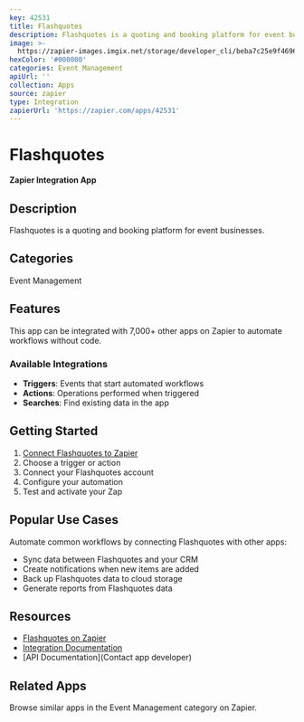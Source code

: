```yaml
---
key: 42531
title: Flashquotes
description: Flashquotes is a quoting and booking platform for event businesses.
image: >-
  https://zapier-images.imgix.net/storage/developer_cli/beba7c25e9f4696eba7ee588ef788897.png?auto=format%2Ccompress&ixlib=python-3.0.0&q=50
hexColor: '#000000'
categories: Event Management
apiUrl: ''
collection: Apps
source: zapier
type: Integration
zapierUrl: 'https://zapier.com/apps/42531'
---
```

# Flashquotes

**Zapier Integration App**

## Description

Flashquotes is a quoting and booking platform for event businesses.

## Categories

Event Management

## Features

This app can be integrated with 7,000+ other apps on Zapier to automate workflows without code.

### Available Integrations

- **Triggers**: Events that start automated workflows
- **Actions**: Operations performed when triggered
- **Searches**: Find existing data in the app

## Getting Started

1. [Connect Flashquotes to Zapier](https://zapier.com/apps/42531)
2. Choose a trigger or action
3. Connect your Flashquotes account
4. Configure your automation
5. Test and activate your Zap

## Popular Use Cases

Automate common workflows by connecting Flashquotes with other apps:

- Sync data between Flashquotes and your CRM
- Create notifications when new items are added
- Back up Flashquotes data to cloud storage
- Generate reports from Flashquotes data

## Resources

- [Flashquotes on Zapier](https://zapier.com/apps/42531)
- [Integration Documentation](https://zapier.com/apps/42531/integrations)
- [API Documentation](Contact app developer)

## Related Apps

Browse similar apps in the Event Management category on Zapier.
